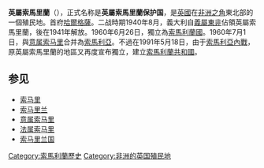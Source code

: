 {{Infobox Former Country
|native_name            = British Somaliland Protectorate
|conventional_long_name = 英属索马里兰保护国
|common_name            = 索马里兰
|
|continent              = 非洲
|region                 = 
|country                = 索馬利亞
|era                    = 
|status                 = [[殖民地|殖民地]]
|status_text            = 
|empire                 = 英國
|government_type        = 
|
|<!--- 興亡, 事件, 年代與日期 --->
|
|year_start             = 1884年
|year_end               = 1960年
|life_span              = 
|year_exile_start       = 
|year_exile_end         = 
|
|event_start            = 建立
|date_start             = 
|event_end              = 獨立
|date_end               = 6月26日
|
|event1                 = 
|date_event1            = 
|event2                 = 
|date_event2            = 
|event3                 = 
|date_event3            = 
|event4                 = 
|date_event4            = 
|event5                 = 
|date_event5            = 
|event6                 = 
|date_event6            = 
|event7                 = 
|date_event7            = 
|event8                 = 
|date_event8            = 
|event9                 = 
|date_event9            = 
|
|event_pre              = 
|date_pre               = 
|event_post             = 再度宣佈獨立
|date_post              = 1991年5月18日
|
|<!--- 前任和繼任政治實體 --->
|p1                     = 
|flag_p1                = 
|image_p1               = 
|p2                     = 
|flag_p2                = 
|p3                     = 
|flag_p3                = 
|p4                     = 
|flag_p4                = 
|p5                     = 
|flag_p5                = 
|s1                     = 索馬利蘭國
|flag_s1                = Flag of Somalia.svg
|image_s1               = 
|s2                     = 
|flag_s2                = 
|s3                     = 
|flag_s3                = 
|s4                     = 
|flag_s4                = 
|s5                     = 
|flag_s5                = 
|
|image_flag             = Flag of British Somaliland (1950–1952).svg
|flag                   = 
|flag_type              = 
|
|image_coat             =Badge of British Somaliland (1950–1952).svg
|symbol                 = 
|symbol_type            = 
|
|image_map              = British Somaliland in its region.svg
|image_map_caption      = 
|
|image_map2             =
|image_map2_caption     = 
|today                  ={{SOM}}<br/>{{SMLL}}
|
|capital                = [[哈爾格薩|哈爾格薩]]
|capital_exile          = 
|latd= |latm= |latNS= |longd= |longm= |longEW= 
|
|national_motto         = 
|national_anthem        = 
|common_languages       = 
|religion               = 
|currency               = [[英鎊|英鎊]]
|
|<!--- 國家領導人 --->
|leader1                = 
|leader2                = 
|leader3                = 
|leader4                = 
|year_leader1           = 
|year_leader2           = 
|year_leader3           = 
|year_leader4           = 
|title_leader           = 
|representative1        = 
|representative2        = 
|representative3        = 
|representative4        = 
|year_representative1   = 
|year_representative2   = 
|year_representative3   = 
|year_representative4   = 
|title_representative   = 
|deputy1                = 
|deputy2                = 
|deputy3                = 
|deputy4                = 
|year_deputy1           = 
|year_deputy2           = 
|year_deputy3           = 
|year_deputy4           = 
|title_deputy           = 
|<!--- 立法機構 --->
|legislature            = 
|house1                 = 
|type_house1            = 
|house2                 = 
|type_house2            = 
|
|<!--- 面積和人口 --->
|stat_year1             = 
|stat_area1             = 
|stat_pop1              = 
|stat_year2             = 

|stat_pop5              = 
|footnotes              = 
}}
{{noteTA
|1=zh-cn:意属; zh-tw:義屬; zh-hk:意屬;
|2=zh-cn:索马里兰; zh-tw:索馬利蘭; zh-hk:索馬里蘭;
|G1=Country
}}
'''英屬索馬里蘭'''（{{lang-en|British Somaliland}}），正式名称是'''英屬索馬里蘭保护国'''，是[[英國|英國]]在[[非洲之角|非洲之角]]東北部的一個殖民地。首府[[哈爾格薩|哈爾格薩]]。二战時期1940年8月，義大利自[[義屬東非|義屬東非]]佔領英屬索馬里蘭，後在1941年解放。1960年6月26日，獨立為[[索馬利蘭國|索馬利蘭國]]。1960年7月1日，與[[意属索马里|意属索马里]]合并為[[索馬利亞|索馬利亞]]。不過在1991年5月18日，由于[[索馬利亞內戰|索馬利亞內戰]]，原英屬索馬里蘭的地區又再度宣布獨立，建立[[索馬利蘭共和國|索馬利蘭共和國]]。

== 参见 ==
* [[索马里|索马里]]
* [[索马里兰|索马里兰]]
* [[意属索马里|意属索马里]]
* [[法属索马里|法属索马里]]
* [[索马里兰国|索马里兰国]]

{{Authority control}}
[[Category:索馬利蘭歷史|Category:索馬利蘭歷史]]
[[Category:非洲的英国殖民地|Category:非洲的英国殖民地]]